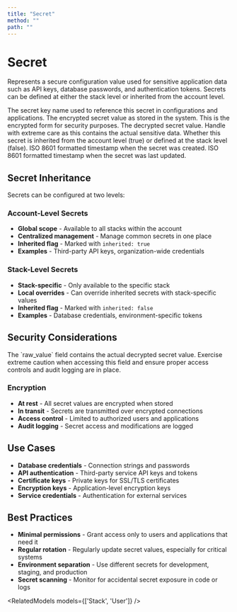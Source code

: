 ```yaml
---
title: "Secret"
method: ""
path: ""
---
```


# Secret

Represents a secure configuration value used for sensitive application data such as API keys, database passwords, and authentication tokens. Secrets can be defined at either the stack level or inherited from the account level.

<Model>
<ModelProperty name="key" type="string">
The secret key name used to reference this secret in configurations and applications.
</ModelProperty>

<ModelProperty name="value" type="string">
The encrypted secret value as stored in the system. This is the encrypted form for security purposes.
</ModelProperty>

<ModelProperty name="raw_value" type="string">
The decrypted secret value. Handle with extreme care as this contains the actual sensitive data.
</ModelProperty>

<ModelProperty name="inherited" type="boolean">
Whether this secret is inherited from the account level (true) or defined at the stack level (false).
</ModelProperty>

<ModelProperty name="created_at_iso" type="string">
ISO 8601 formatted timestamp when the secret was created.
</ModelProperty>

<ModelProperty name="updated_at_iso" type="string">
ISO 8601 formatted timestamp when the secret was last updated.
</ModelProperty>
</Model>

## Secret Inheritance

Secrets can be configured at two levels:

### Account-Level Secrets
- **Global scope** - Available to all stacks within the account
- **Centralized management** - Manage common secrets in one place
- **Inherited flag** - Marked with `inherited: true`
- **Examples** - Third-party API keys, organization-wide credentials

### Stack-Level Secrets
- **Stack-specific** - Only available to the specific stack
- **Local overrides** - Can override inherited secrets with stack-specific values
- **Inherited flag** - Marked with `inherited: false`
- **Examples** - Database credentials, environment-specific tokens

## Security Considerations

<Callout type="warning" title="Raw Value Security">
The `raw_value` field contains the actual decrypted secret value. Exercise extreme caution when accessing this field and ensure proper access controls and audit logging are in place.
</Callout>

### Encryption
- **At rest** - All secret values are encrypted when stored
- **In transit** - Secrets are transmitted over encrypted connections
- **Access control** - Limited to authorized users and applications
- **Audit logging** - Secret access and modifications are logged

## Use Cases

- **Database credentials** - Connection strings and passwords
- **API authentication** - Third-party service API keys and tokens
- **Certificate keys** - Private keys for SSL/TLS certificates
- **Encryption keys** - Application-level encryption keys
- **Service credentials** - Authentication for external services

## Best Practices

- **Minimal permissions** - Grant access only to users and applications that need it
- **Regular rotation** - Regularly update secret values, especially for critical systems
- **Environment separation** - Use different secrets for development, staging, and production
- **Secret scanning** - Monitor for accidental secret exposure in code or logs

<RelatedModels models={['Stack', 'User']} />